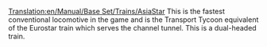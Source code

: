 [[Translation:en/Manual/Base Set/Trains/AsiaStar]]
This is the fastest conventional locomotive in the game and is the Transport Tycoon equivalent of the Eurostar train which serves the channel tunnel.  This is a dual-headed train.
